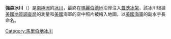 {{unreferenced|time=2013-10-27T08:50:40+00:00}}
{{Coord|74|55|S|134|45|W|source:GNIS|display=title}}

'''強森冰川'''（{{lang-en|Johnson Glacier}}）是[[南極洲|南極洲]]的[[冰川|冰川]]，最終在[[瑪麗伯德地|瑪麗伯德地]]沿岸注入[[蓋茨冰架|蓋茨冰架]]，該冰川根據[[美國地質調查局|美國地質調查局]]的測量和[[美國|美國]]海軍的空中照片被繪入地圖，以[[美國海軍|美國海軍]]的副水手長命名。

{{DEFAULTSORT:Johnson Glacier}}
[[Category:馬里伯地冰川|Category:馬里伯地冰川]]


{{MarieByrdLand-geo-stub}}